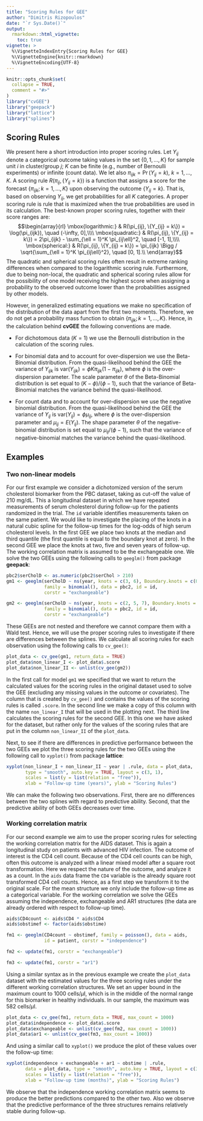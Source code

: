 ```yaml
---
title: "Scoring Rules for GEE"
author: "Dimitris Rizopoulos"
date: "`r Sys.Date()`"
output:
  rmarkdown::html_vignette:
    toc: true
vignette: >
  %\VignetteIndexEntry{Scoring Rules for GEE}
  %\VignetteEngine{knitr::rmarkdown}
  %\VignetteEncoding{UTF-8}
---
```


```r
knitr::opts_chunk$set(
  collapse = TRUE,
  comment = "#>"
)
library("cvGEE")
library("geepack")
library("lattice")
library("splines")
```

## Scoring Rules
We present here a short introduction into proper scoring rules. Let $Y_{ij}$ denote a categorical outcome taking values in the set $\{0, 1, \ldots, K\}$ for sample unit $i$ in cluster/group $j$; $K$ can be finite (e.g., number of Bernoulli experiments) or infinite (count data). We let also $\pi_{ijk} = \Pr(Y_{ij} = k)$, $k = 1, \ldots, K$. A scoring rule $R(\pi_{ij}, \{Y_{ij} = k\})$ is a function that assigns a score for the forecast $\{\pi_{ijk}; k = 1, \ldots, K\}$ upon observing the outcome $\{Y_{ij} = k\}$. That is, based on observing $Y_{ij}$, we get probabilities for all $K$ categories. A proper scoring rule is rule that is maximized when the true probabilities are used in its calculation. The best-known proper scoring rules, together with their score ranges are:
$$\begin{array}{rl}
\mbox{logarithmic:} & R(\pi_{ij}, \{Y_{ij} = k\}) = \log(\pi_{ijk}), \quad (-\infty, 0],\\\\
\mbox{quadratic:} & R(\pi_{ij}, \{Y_{ij} = k\}) = 2\pi_{ijk} - \sum_{\ell = 1}^K \pi_{ij\ell}^2, \quad [-1, 1],\\\\
\mbox{spherical:} & R(\pi_{ij}, \{Y_{ij} = k\}) = \pi_{ijk} \Bigg / \sqrt{\sum_{\ell = 1}^K \pi_{ij\ell}^2}, \quad [0, 1].\\
\end{array}$$
The quadratic and spherical scoring rules often result in extreme ranking differences when compared to the logarithmic scoring rule. Furthermore, due to being non-local, the quadratic and spherical scoring rules allow for the possibility of one model receiving the highest score when assigning a probability to the observed outcome lower than the probabilities assigned by other models.

However, in generalized estimating equations we make no specification of the distribution of the data apart from the first two moments. Therefore, we do not get a probability mass function to obtain $\{\pi_{ijk}; k = 1, \ldots, K\}$. Hence, in the calculation behind **cvGEE** the following conventions are made.

- For dichotomous data ($K = 1$) we use the Bernoulli distribution in the calculation of the scoring rules.

- For binomial data and to account for over-dispersion we use the Beta-Binomial distribution. From the quasi-likelihood behind the GEE the variance of $Y_{ijk}$ is $\mbox{var}(Y_{ijk}) = \phi K \pi_{ijk} (1 - \pi_{ijk})$, where $\phi$ is the over-dispersion parameter. The scale parameter $\theta$ of the Beta-Binomial distribution is set equal to $(K - \phi) / (\phi - 1)$, such that the variance of Beta-Binomial matches the variance behind the quasi-likelihood.

- For count data and to account for over-dispersion we use the negative binomial distribution. From the quasi-likelihood behind the GEE the variance of $Y_{ij}$ is $\mbox{var}(Y_{ij}) = \phi \mu_{ij}$, where $\phi$ is the over-dispersion parameter and $\mu_{ij} = E(Y_{ij})$. The shape parameter $\theta$ of the negative-binomial distribution is set equal to $\mu_{ij} / (\phi - 1)$, such that the variance of negative-binomial matches the variance behind the quasi-likelihood.
 
## Examples
### Two non-linear models
For our first example we consider a dichotomized version of the serum cholesterol biomarker from the PBC dataset, taking as cut-off the value of 210 mg/dL. This a longitudinal dataset in which we have repeated measurements of serum cholesterol during follow-up for the patients randomized in the trial. The `id` variable identifies measurements taken on the same patient. We would like to investigate the placing of the knots in a natural cubic spline for the follow-up times for the log-odds of high serum cholesterol levels. In the first GEE we place two knots at the median and third quantile (the first quantile is equal to the boundary knot at zero). In the second GEE we place the knots at two, five and seven years of follow-up. The working correlation matrix is assumed to be the exchangeable one. We solve the two GEEs using the following calls to `geeglm()` from package **geepack**:
```r
pbc2$serCholD <- as.numeric(pbc2$serChol > 210)
gm1 <- geeglm(serCholD ~ ns(year, knots = c(3, 6), Boundary.knots = c(0, 10)) * drug, 
              family = binomial(), data = pbc2, id = id, 
              corstr = "exchangeable")

gm2 <- geeglm(serCholD ~ ns(year, knots = c(2, 5, 7), Boundary.knots = c(0, 10)) * drug, 
              family = binomial(), data = pbc2, id = id, 
              corstr = "exchangeable")
```

These GEEs are not nested and therefore we cannot compare them with a Wald test. Hence, we will use the proper scoring rules to investigate if there are differences between the splines. We calculate all scoring rules for each observation using the following calls to `cv_gee()`:
```r
plot_data <- cv_gee(gm1, return_data = TRUE)
plot_data$non_linear_I <- plot_data$.score
plot_data$non_linear_II <- unlist(cv_gee(gm2))
```

In the first call for model `gm1` we specified that we want to return the calculated values for the scoring rules in the original dataset used to solve the GEE (excluding any missing values in the outcome or covariates). The column that is created by `cv_gee()` and contains the values of the scoring rules is called `.score`. In the second line we make a copy of this column with the name `non_linear_I` that will be used in the plotting next. The third line calculates the scoring rules for the second GEE. In this one we have asked for the dataset, but rather only for the values of the scoring rules that are put in the column `non_linear_II` of the `plot_data`.

Next, to see if there are differences in predictive performance between the two GEEs we plot the three scoring rules for the two GEEs using the following call to `xyplot()` from package **lattice**:
```r
xyplot(non_linear_I + non_linear_II ~ year | .rule, data = plot_data, 
       type = "smooth", auto.key = TRUE, layout = c(3, 1),
       scales = list(y = list(relation = "free")),
       xlab = "Follow-up time (years)", ylab = "Scoring Rules")
```

We can make the following two observations. First, there are no differences between the two splines with regard to predictive ability. Second, that the predictive ability of both GEEs decreases over time.

### Working correlation matrix
For our second example we aim to use the proper scoring rules for selecting the working correlation matrix for the AIDS dataset. This is again a longitudinal study on patients with advanced HIV infection. The outcome of interest is the CD4 cell count. Because of the CD4 cell counts can be high, often this outcome is analyzed with a linear mixed model after a square root transformation. Here we respect the nature of the outcome, and analyze it as a count. In the `aids` data frame the `CD4` variable is the already square root transformed CD4 cell counts. Hence, as a first step we transform it to the original scale. For the mean structure we only include the follow-up time as a categorical variable. For the working correlation we solve the GEEs assuming the independence, exchangeable and AR1 structures (the data are already ordered with respect to follow-up time).
```r
aids$CD4count <- aids$CD4 * aids$CD4
aids$obstimef <- factor(aids$obstime)

fm1 <- geeglm(CD4count ~ obstimef, family = poisson(), data = aids, 
              id = patient, corstr = "independence")

fm2 <- update(fm1, corstr = "exchangeable")

fm3 <- update(fm1, corstr = "ar1")
```

Using a similar syntax as in the previous example we create the `plot_data` dataset with the estimated values for the three scoring rules under the different working correlation structures. We set an upper bound in the maximum count to 1000 cells/$\mu \mbox{l}$, which is in the middle of the normal range for this biomarker in healthy individuals. In our sample, the maximum was 582 cells/$\mu \mbox{l}$.
```r
plot_data <- cv_gee(fm1, return_data = TRUE, max_count = 1000)
plot_data$independence <- plot_data$.score
plot_data$exchangeable <- unlist(cv_gee(fm2, max_count = 1000))
plot_data$ar1 <- unlist(cv_gee(fm3, max_count = 1000))
```

And using a similar call to `xyplot()` we produce the plot of these values over the follow-up time:
```r
xyplot(independence + exchangeable + ar1 ~ obstime | .rule, 
       data = plot_data, type = "smooth", auto.key = TRUE, layout = c(3, 1),
       scales = list(y = list(relation = "free")),
       xlab = "Follow-up time (months)", ylab = "Scoring Rules")
```

We observe that the independence working correlation matrix seems to produce the better predictions compared to the other two. Also we observe that the predictive performance of the three structures remains relatively stable during follow-up.